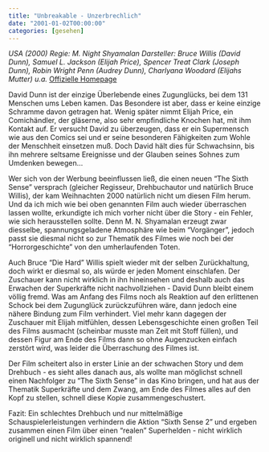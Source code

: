```yaml
---
title: "Unbreakable - Unzerbrechlich"
date: "2001-01-02T00:00:00"
categories: [gesehen]
---
```


*USA (2000)
Regie: M. Night Shyamalan
Darsteller: Bruce Willis (David Dunn), Samuel L. Jackson (Elijah Price), Spencer Treat Clark (Joseph Dunn), Robin Wright Penn (Audrey Dunn), Charlyana Woodard (Elijahs Mutter) u.a.*
[Offizielle Homepage](http://www.bistduunzerbrechlich.de/)

David Dunn ist der einzige Überlebende eines Zugunglücks, bei dem 131 Menschen ums Leben kamen. Das Besondere ist aber, dass er keine einzige Schramme davon getragen hat. Wenig später nimmt Elijah Price, ein Comichändler, der gläserne, also sehr empfindliche Knochen hat, mit ihm Kontakt auf. Er versucht David zu überzeugen, dass er ein Supermensch wie aus den Comics sei und er seine besonderen Fähigkeiten zum Wohle der Menschheit einsetzen muß. Doch David hält dies für Schwachsinn, bis ihn mehrere seltsame Ereignisse und der Glauben seines Sohnes zum Umdenken bewegen...

Wer sich von der Werbung beeinflussen ließ, die einen neuen "The Sixth Sense" versprach (gleicher Regisseur, Drehbuchautor und natürlich Bruce Willis), der kam Weihnachten 2000 natürlich nicht um diesen Film herum. Und da ich mich wie bei oben genannten Film auch wieder überraschen lassen wollte, erkundigte ich mich vorher nicht über die Story - ein Fehler, wie sich herausstellen sollte. Denn M. N. Shyamalan erzeugt zwar diesselbe, spannungsgeladene Atmosphäre wie beim "Vorgänger", jedoch passt sie diesmal nicht so zur Thematik des Filmes wie noch bei der "Horrorgeschichte" von den umherlaufenden Toten. 

Auch Bruce "Die Hard" Willis spielt wieder mit der selben Zurückhaltung, doch wirkt er diesmal so, als würde er jeden Moment einschlafen. Der Zuschauer kann nicht wirklich in ihn hineinsehen und deshalb auch das Erwachen der Superkräfte nicht nachvollziehen - David Dunn bleibt einem völlig fremd. Was am Anfang des Films noch als Reaktion auf den erlittenen Schock bei dem Zugunglück zurückzuführen wäre, dann jedoch eine nähere Bindung zum Film verhindert. Viel mehr kann dagegen der Zuschauer mit Elijah mitfühlen, dessen Lebensgeschichte einen großen Teil des Films ausmacht (scheinbar musste man Zeit mit Stoff füllen), und dessen Figur am Ende des Films dann so ohne Augenzucken einfach zerstört wird, was leider die Überraschung des Filmes ist.

Der Film scheitert also in erster Linie an der schwachen Story und dem Drehbuch - es sieht alles danach aus, als wollte man möglichst schnell einen Nachfolger zu "The Sixth Sense" in das Kino bringen, und hat aus der Thematik Superkräfte und dem Zwang, am Ende des Filmes alles auf den Kopf zu stellen, schnell diese Kopie zusammengeschustert.

Fazit: Ein schlechtes Drehbuch und nur mittelmäßige Schauspielerleistungen verhindern die Aktion "Sixth Sense 2" und ergeben zusammen einen Film über einen "realen" Superhelden - nicht wirklich originell und nicht wirklich spannend!
